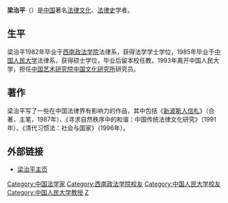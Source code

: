'''梁治平'''（{{bd|1959年}}）是[[中国|中国]]著名[[法律文化|法律文化]]、[[法律史|法律史]]学者。

==生平==
梁治平1982年毕业于[[西南政法学院|西南政法学院]]法律系，获得法学学士学位，1985年毕业于[[中国人民大学|中国人民大学]]法律系，获得硕士学位，毕业后留本校任教。1993年离开中国人民大学，担任[[中国艺术研究院|中国艺术研究院]][[中国文化研究所|中国文化研究所]]研究员。

==著作==
梁治平写了一些在中国法律界有影响力的作品，其中包括《[[新波斯人信札|新波斯人信札]]》（合著，主笔，1987年）、《寻求自然秩序中的和谐：中国传统法律文化研究》（1991年）、《清代习惯法：社会与国家》（1996年）。

==外部链接==
* [https://web.archive.org/web/20060614051427/http://www.china-review.com/fwsq/lzp.asp 梁治平主页]

{{DEFAULTSORT:L}}
[[Category:中国法学家|Category:中国法学家]]
[[Category:西南政法学院校友|Category:西南政法学院校友]]
[[Category:中国人民大学校友|Category:中国人民大学校友]]
[[Category:中国人民大学教授|Category:中国人民大学教授]]
[[Category:梁姓|Z]]